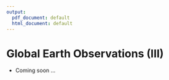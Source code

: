 ```yaml
---
output:
  pdf_document: default
  html_document: default
---
```

# Global Earth Observations (III)

* Coming soon ...